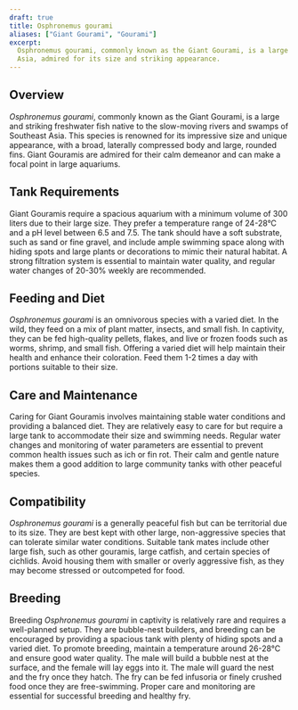 ```yaml
---
draft: true
title: Osphronemus gourami
aliases: ["Giant Gourami", "Gourami"]
excerpt:
  Osphronemus gourami, commonly known as the Giant Gourami, is a large and impressive freshwater fish from Southeast
  Asia, admired for its size and striking appearance.
---
```


## Overview

_Osphronemus gourami_, commonly known as the Giant Gourami, is a large and striking freshwater fish native to the
slow-moving rivers and swamps of Southeast Asia. This species is renowned for its impressive size and unique appearance,
with a broad, laterally compressed body and large, rounded fins. Giant Gouramis are admired for their calm demeanor and
can make a focal point in large aquariums.

## Tank Requirements

Giant Gouramis require a spacious aquarium with a minimum volume of 300 liters due to their large size. They prefer a
temperature range of 24-28°C and a pH level between 6.5 and 7.5. The tank should have a soft substrate, such as sand or
fine gravel, and include ample swimming space along with hiding spots and large plants or decorations to mimic their
natural habitat. A strong filtration system is essential to maintain water quality, and regular water changes of 20-30%
weekly are recommended.

## Feeding and Diet

_Osphronemus gourami_ is an omnivorous species with a varied diet. In the wild, they feed on a mix of plant matter,
insects, and small fish. In captivity, they can be fed high-quality pellets, flakes, and live or frozen foods such as
worms, shrimp, and small fish. Offering a varied diet will help maintain their health and enhance their coloration. Feed
them 1-2 times a day with portions suitable to their size.

## Care and Maintenance

Caring for Giant Gouramis involves maintaining stable water conditions and providing a balanced diet. They are
relatively easy to care for but require a large tank to accommodate their size and swimming needs. Regular water changes
and monitoring of water parameters are essential to prevent common health issues such as ich or fin rot. Their calm and
gentle nature makes them a good addition to large community tanks with other peaceful species.

## Compatibility

_Osphronemus gourami_ is a generally peaceful fish but can be territorial due to its size. They are best kept with other
large, non-aggressive species that can tolerate similar water conditions. Suitable tank mates include other large fish,
such as other gouramis, large catfish, and certain species of cichlids. Avoid housing them with smaller or overly
aggressive fish, as they may become stressed or outcompeted for food.

## Breeding

Breeding _Osphronemus gourami_ in captivity is relatively rare and requires a well-planned setup. They are bubble-nest
builders, and breeding can be encouraged by providing a spacious tank with plenty of hiding spots and a varied diet. To
promote breeding, maintain a temperature around 26-28°C and ensure good water quality. The male will build a bubble nest
at the surface, and the female will lay eggs into it. The male will guard the nest and the fry once they hatch. The fry
can be fed infusoria or finely crushed food once they are free-swimming. Proper care and monitoring are essential for
successful breeding and healthy fry.
